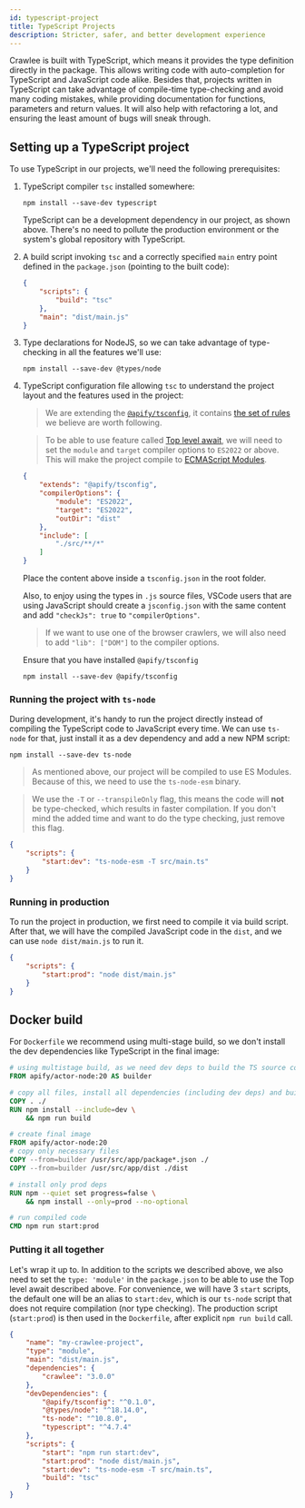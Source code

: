 ```yaml
---
id: typescript-project
title: TypeScript Projects
description: Stricter, safer, and better development experience
---
```


Crawlee is built with TypeScript, which means it provides the type definition directly in the package. This allows writing code with auto-completion for TypeScript and JavaScript code alike. Besides that, projects written in TypeScript can take advantage of compile-time type-checking and avoid many coding mistakes, while providing documentation for functions, parameters and return values. It will also help with refactoring a lot, and ensuring the least amount of bugs will sneak through.

## Setting up a TypeScript project

To use TypeScript in our projects, we'll need the following prerequisites:

1. TypeScript compiler `tsc` installed somewhere:

    ```shell script
    npm install --save-dev typescript
    ```

    TypeScript can be a development dependency in our project, as shown above. There's no need to pollute the production environment or the system's global repository with TypeScript.

2. A build script invoking `tsc` and a correctly specified `main` entry point defined in the `package.json` (pointing to the built code):

    ```json
    {
        "scripts": {
            "build": "tsc"
        },
        "main": "dist/main.js"
    }
    ```

3. Type declarations for NodeJS, so we can take advantage of type-checking in all the features we'll use:

    ```shell script
    npm install --save-dev @types/node
    ```

4. TypeScript configuration file allowing `tsc` to understand the project layout and the features used in the project:

    > We are extending the [`@apify/tsconfig`](https://github.com/apify/apify-tsconfig), it contains [the set of rules](https://github.com/apify/apify-tsconfig/blob/main/tsconfig.json) we believe are worth following.

    > To be able to use feature called [Top level await](https://blog.saeloun.com/2021/11/25/ecmascript-top-level-await.html), we will need to set the `module` and `target` compiler options to `ES2022` or above. This will make the project compile to [ECMAScript Modules](https://nodejs.org/api/esm.html).

    ```json title="tsconfig.json"
    {
        "extends": "@apify/tsconfig",
        "compilerOptions": {
            "module": "ES2022",
            "target": "ES2022",
            "outDir": "dist"
        },
        "include": [
            "./src/**/*"
        ]
    }
    ```

    Place the content above inside a `tsconfig.json` in the root folder.

    Also, to enjoy using the types in `.js` source files, VSCode users that are using JavaScript should create a `jsconfig.json` with the same content and add `"checkJs": true` to `"compilerOptions"`.

    > If we want to use one of the browser crawlers, we will also need to add `"lib": ["DOM"]` to the compiler options.

    Ensure that you have installed `@apify/tsconfig`

    ```shell script
    npm install --save-dev @apify/tsconfig
    ```

### Running the project with `ts-node`

During development, it's handy to run the project directly instead of compiling the TypeScript code to JavaScript every time. We can use `ts-node` for that, just install it as a dev dependency and add a new NPM script:

```shell script
npm install --save-dev ts-node
```

> As mentioned above, our project will be compiled to use ES Modules. Because of this, we need to use the `ts-node-esm` binary.

> We use the `-T` or `--transpileOnly` flag, this means the code will **not** be type-checked, which results in faster compilation. If you don't mind the added time and want to do the type checking, just remove this flag.

```json title="package.json"
{
    "scripts": {
        "start:dev": "ts-node-esm -T src/main.ts"
    }
}
```

### Running in production

To run the project in production, we first need to compile it via build script. After that, we will have the compiled JavaScript code in the `dist`, and we can use `node dist/main.js` to run it.

```json title="package.json"
{
    "scripts": {
        "start:prod": "node dist/main.js"
    }
}
```

## Docker build

For `Dockerfile` we recommend using multi-stage build, so we don't install the dev dependencies like TypeScript in the final image:

```dockerfile title="Dockerfile"
# using multistage build, as we need dev deps to build the TS source code
FROM apify/actor-node:20 AS builder

# copy all files, install all dependencies (including dev deps) and build the project
COPY . ./
RUN npm install --include=dev \
    && npm run build

# create final image
FROM apify/actor-node:20
# copy only necessary files
COPY --from=builder /usr/src/app/package*.json ./
COPY --from=builder /usr/src/app/dist ./dist

# install only prod deps
RUN npm --quiet set progress=false \
    && npm install --only=prod --no-optional

# run compiled code
CMD npm run start:prod
```

### Putting it all together

Let's wrap it up to. In addition to the scripts we described above, we also need to set the `type: 'module'` in the `package.json` to be able to use the Top level await described above. For convenience, we will have 3 `start` scripts, the default one will be an alias to `start:dev`, which is our `ts-node` script that does not require compilation (nor type checking). The production script (`start:prod`) is then used in the `Dockerfile`, after explicit `npm run build` call.

```json title="package.json"
{
    "name": "my-crawlee-project",
    "type": "module",
    "main": "dist/main.js",
    "dependencies": {
        "crawlee": "3.0.0"
    },
    "devDependencies": {
        "@apify/tsconfig": "^0.1.0",
        "@types/node": "^18.14.0",
        "ts-node": "^10.8.0",
        "typescript": "^4.7.4"
    },
    "scripts": {
        "start": "npm run start:dev",
        "start:prod": "node dist/main.js",
        "start:dev": "ts-node-esm -T src/main.ts",
        "build": "tsc"
    }
}
```
